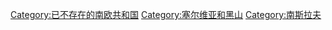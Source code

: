 [[Category:已不存在的南欧共和国|Category:已不存在的南欧共和国]]
[[Category:塞尔维亚和黑山|Category:塞尔维亚和黑山]]
[[Category:南斯拉夫|Category:南斯拉夫]]